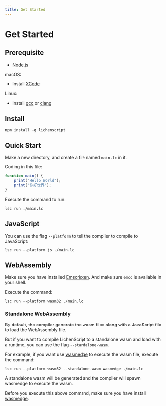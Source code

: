 ```yaml
---
title: Get Started
---
```


# Get Started

## Prerequisite

- [Node.js](https://nodejs.org/)

macOS:

- Install [XCode](https://developer.apple.com/xcode/)

Linux:

- Install [gcc](https://gcc.gnu.org/) or [clang](https://clang.llvm.org/)


## Install

```shell
npm install -g lichenscript
```

## Quick Start

Make a new directory, and create a file named `main.lc` in it.

Coding in this file:

```js
function main() {
    print("Hello World");
    print("你好世界");
}
```

Execute the command to run:

```shell
lsc run ./main.lc
```

## JavaScript

You can use the flag `--platform` to tell the compiler
to compile to JavaScript:

```shell
lsc run --platform js ./main.lc
```

## WebAssembly

Make sure you have installed [Emscripten](https://emscripten.org/).
And make sure `emcc` is available in your shell.

Execute the command:

```shell
lsc run --platform wasm32 ./main.lc
```

### Standalone WebAssembly

By default, the compiler generate the wasm files along with
a JavaScript file to load the WebAssembly file.

But if you want to compile LichenScript to a standalone wasm
and load with a runtime, you can use the flag `--standalone-wasm`.

For example, if you want use [wasmedge](https://wasmedge.org/) to execute the wasm file,
execute the command:

```shell
lsc run --platform wasm32 --standalone-wasm wasmedge ./main.lc
```

A standalone wasm will be generated and the compiler will
spawn wasmedge to execute the wasm.

Before you execute this above command, make sure you have install [wasmedge](https://wasmedge.org/).
